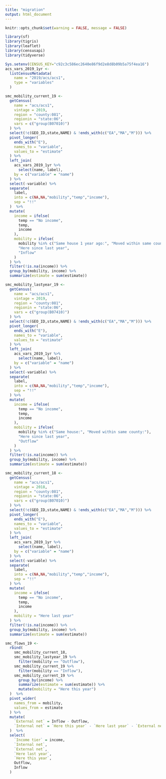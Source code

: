 ```yaml
---
title: "migration"
output: html_document
---
```

```r
knitr::opts_chunk$set(warning = FALSE, message = FALSE)
```
```r
library(sf)
library(tigris)
library(leaflet)
library(censusapi)
library(tidyverse)

Sys.setenv(CENSUS_KEY="c92c3c586ec2640e86f9d2e8d8b09b5a75f4ea16")
acs_vars_2019_1yr <-
  listCensusMetadata(
    name = "2019/acs/acs1",
    type = "variables"
  )
```
```r
smc_mobility_current_19 <- 
  getCensus(
    name = "acs/acs1",
    vintage = 2019,
    region = "county:081",
    regionin = "state:06",
    vars = c("group(B07010)")
  ) %>% 
  select(!c(GEO_ID,state,NAME) & !ends_with(c("EA","MA","M"))) %>%
  pivot_longer(
    ends_with("E"),
    names_to = "variable",
    values_to = "estimate"
  ) %>%
  left_join(
    acs_vars_2019_1yr %>% 
      select(name, label), 
    by = c("variable" = "name")
  ) %>% 
  select(-variable) %>% 
  separate(
    label,
    into = c(NA,NA,"mobility","temp","income"),
    sep = "!!"
  )  %>%
  mutate(
    income = ifelse(
      temp == "No income",
      temp,
      income
    ),
    mobility = ifelse(
      mobility %in% c("Same house 1 year ago:", "Moved within same county:"),
      "Here since last year",
      "Inflow"
    )
  ) %>% 
  filter(!is.na(income)) %>% 
  group_by(mobility, income) %>%
  summarize(estimate = sum(estimate))

smc_mobility_lastyear_19 <- 
  getCensus(
    name = "acs/acs1",
    vintage = 2019,
    region = "county:081",
    regionin = "state:06",
    vars = c("group(B07410)")
  ) %>% 
  select(!c(GEO_ID,state,NAME) & !ends_with(c("EA","MA","M"))) %>%
  pivot_longer(
    ends_with("E"),
    names_to = "variable",
    values_to = "estimate"
  ) %>%
  left_join(
    acs_vars_2019_1yr %>% 
      select(name, label), 
    by = c("variable" = "name")
  ) %>% 
  select(-variable) %>% 
  separate(
    label,
    into = c(NA,NA,"mobility","temp","income"),
    sep = "!!"
  ) %>% 
  mutate(
    income = ifelse(
      temp == "No income",
      temp,
      income
    ),
    mobility = ifelse(
      mobility %in% c("Same house:", "Moved within same county:"),
      "Here since last year",
      "Outflow"
    )
  ) %>% 
  filter(!is.na(income)) %>% 
  group_by(mobility, income) %>% 
  summarize(estimate = sum(estimate))

smc_mobility_current_18 <-
  getCensus(
    name = "acs/acs1",
    vintage = 2018,
    region = "county:081",
    regionin = "state:06",
    vars = c("group(B07010)")
  ) %>%
  select(!c(GEO_ID,state,NAME) & !ends_with(c("EA","MA","M"))) %>%
  pivot_longer(
    ends_with("E"),
    names_to = "variable",
    values_to = "estimate"
  ) %>%
  left_join(
    acs_vars_2019_1yr %>% 
      select(name, label), 
    by = c("variable" = "name")
  ) %>% 
  select(-variable) %>% 
  separate(
    label,
    into = c(NA,NA,"mobility","temp","income"),
    sep = "!!"
  ) %>% 
  mutate(
    income = ifelse(
      temp == "No income",
      temp,
      income
    ),
    mobility = "Here last year"
  ) %>% 
  filter(!is.na(income)) %>% 
  group_by(mobility, income) %>% 
  summarize(estimate = sum(estimate))
```
```r
smc_flows_19 <-
  rbind(
    smc_mobility_current_18,
    smc_mobility_lastyear_19 %>% 
      filter(mobility == "Outflow"),
    smc_mobility_current_19 %>% 
      filter(mobility == "Inflow"),
    smc_mobility_current_19 %>% 
      group_by(income) %>% 
      summarize(estimate = sum(estimate)) %>% 
      mutate(mobility = "Here this year")
  )  %>% 
  pivot_wider(
    names_from = mobility,
    values_from = estimate
  ) %>%
  mutate(
    `External net` = Inflow - Outflow,
    `Internal net` = `Here this year` - `Here last year` - `External net`
  )  %>% 
  select(
    `Income tier` = income, 
    `Internal net`,
    `External net`,
    `Here last year`, 
    `Here this year`, 
    Outflow, 
    Inflow
  )
```


